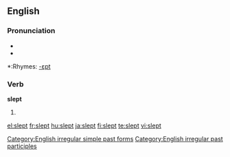 ==English==

===Pronunciation===
*{{IPA|/slεpt/}}
*{{audio|en-us-slept.ogg|Audio (US)}}

*:Rhymes: [[Rhymes:English:-ɛpt|-ɛpt]]

===Verb===
'''slept'''

# {{past of|[[sleep]]}}

[[Category:English irregular simple past forms]]
[[Category:English irregular past participles]]

[[el:slept]]
[[fr:slept]]
[[hu:slept]]
[[ja:slept]]
[[fi:slept]]
[[te:slept]]
[[vi:slept]]